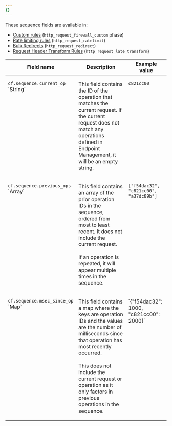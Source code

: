 ```yaml
---
{}
---
```


These sequence fields are available in:

- [Custom rules](/waf/custom-rules/) (`http_request_firewall_custom` phase)
- [Rate limiting rules](/waf/rate-limiting-rules/) (`http_request_ratelimit`)
- [Bulk Redirects](/workers/examples/bulk-redirects/) (`http_request_redirect`)
- [Request Header Transform Rules](/rules/transform/response-header-modification/) (`http_request_late_transform`)

<table>
  <thead>
   <tr>
      <th style="width: 35%;">Field name</th>
      <th>Description</th>
      <th>Example value</th>
   </tr>
  </thead>
  <tbody style='vertical-align:top'>
    <tr>
        <td><p><code>cf.sequence.current_op</code><br />`String`</p></td>
        <td>
          <p>This field contains the ID of the operation that matches the current request. If the current request does not match any operations defined in Endpoint Management, it will be an empty string.</p>
        </td>
        <td><p><code>c821cc00</code></p></td>
    </tr>
    <tr>
        <td><p><code>cf.sequence.previous_ops</code><br />`Array<String>`</p></td>
        <td>
          <p>This field contains an array of the prior operation IDs in the sequence, ordered from most to least recent. It does not include the current request. <br /><br /> If an operation is repeated, it will appear multiple times in the sequence.</p>
        </td>
        <td><p><code>["f54dac32", "c821cc00", "a37dc89b"]</code></p></td>
    </tr>
    <tr>
        <td><p><code>cf.sequence.msec_since_op</code><br />`Map<Number>`</p></td>
        <td>
          <p>This field contains a map where the keys are operation IDs and the values are the number of milliseconds since that operation has most recently occurred. <br /><br /> This does not include the current request or operation as it only factors in previous operations in the sequence.</p>
        </td>
        <td><p>`{"f54dac32": 1000, "c821cc00": 2000}`</p></td>
    </tr>
    </tbody>
</table>
